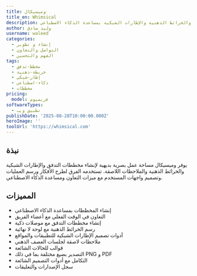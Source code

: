 ```yaml
---
title: وميسيكال
title_en: Whimsical
description: أنشئ مخططات التدفق والخرائط الذهنية والإطارات الشبكية بمساعدة الذكاء الاصطناعي
author: وليد صادق
username: waleed
categories:
  - إنشاء و تطوير
  - التواصل والتعاون
  - الفهم والتحسين
tags:
  - مخطط-تدفق
  - خريطة-ذهنية
  - إطار-شبكي
  - ذكاء-اصطناعي
  - مخططات
pricing:
  model: فريميوم
softwareTypes:
  - تطبيق ويب
publishDate: '2025-08-28T10:00:00.000Z'
heroImage: ''
toolUrl: 'https://whimsical.com'
---
```

## نبذة
يوفر وميسيكال مساحة عمل بصرية بديهية لإنشاء مخططات التدفق والإطارات الشبكية والخرائط الذهنية والملاحظات اللاصقة. تستخدمه الفرق لطرح الأفكار ورسم العمليات وتصميم واجهات المستخدم مع ميزات التعاون ومساعدة الذكاء الاصطناعي.

## المميزات
- إنشاء المخططات بمساعدة الذكاء الاصطناعي
- التعاون في الوقت الفعلي مع أعضاء الفريق
- إنشاء مخططات التدفق مع موصلات ذكية
- رسم الخرائط الذهنية مع لوحة لا نهائية
- أدوات تصميم الإطارات الشبكية للتطبيقات والمواقع
- ملاحظات لاصقة لجلسات العصف الذهني
- قوالب للحالات الشائعة
- التصدير بصيغ مختلفة بما في ذلك PNG و PDF
- التكامل مع أدوات التصميم الشائعة
- سجل الإصدارات والتعليقات
